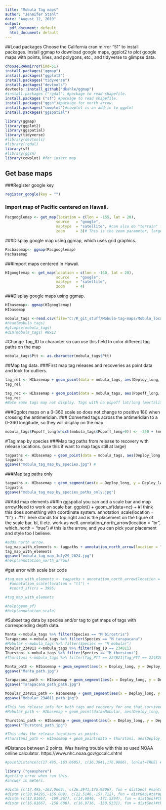 ```yaml
---
title: "Mobula Tag maps"
author: "Jennifer Stahl"
date: "August 12, 2019"
output:
  pdf_document: default
  html_document: default
---
```

##Load packages
Choose the California cran mirror "51" to install packages. 
Install ggmap to download google maps, ggplot2 to plot google maps with points, lines, and polygons, etc., and tidyverse to glimpse data.
```r
chooseCRANmirror(ind=51) 
install.packages("ggmap") 
install.packages("ggplot2") 
install.packages("tidyverse") 
install.packages("devtools")
devtools::install_github("dkahle/ggmap")
#install.packages ("rgdal") #package to read shapefile.
install.packages ("sf") #package to read shapefile.
install.packages("ggsn")#package for north arrow.
install.packages("cowplot")#cowplot is an add-in to ggplot
install.packages("ggspatial")
```

```r
library(ggmap)
library(ggplot2)
library(ggspatial)
library(tidyverse)
#library(devtools)
#library(rgdal) 
library(sf)
#library(ggsn)
library(cowplot) #for insert map
```
## Get base maps
###Register google key 
```r
register_google(key = "") 
```
### Import map of Pacific centered on Hawaii.
```r
Pacgooglemap <- get_map(location = c(lon = -155, lat = 20),
                       source   = "google",
                       maptype  = "satellite", #can also do "terrain" for a simplier map.
                       zoom     = 3)# This is the zoom parameter, larger number zooms in more.
```
###Display google map using ggmap, which uses grid graphics.
```r
Pacbasemap<- ggmap(Pacgooglemap)
Pacbasemap
```
###Import maps centered in Hawaii.
```r
HIgooglemap <- get_map(location = c(lon = -160, lat = 20),
                       source   = "google",
                       maptype  = "satellite",
                       zoom     = 4)
```
###Display google maps using ggmap.
```r
HIbasemap<- ggmap(HIgooglemap)
HIbasemap

```

```r
mobula_tags <-read.csv(file="C:/R_git_stuff/Mobula-tag-maps/Mobula_locations.csv", header=TRUE, sep=",")
#head(mobula_tags)
#glimpse(mobula_tags)
#dim(mobula_tags) #8x12
```

#Change Tag_ID to character so can use this field to color different tag paths on the map
```r
mobula_tags$Ptt <- as.character(mobula_tags$Ptt)
```

##Map tag data.
###First map tag releases and recoveries as point data and look for outliers.
```r
tag_rel <- HIbasemap + geom_point(data = mobula_tags, aes(Deploy_long, Deploy_lat), colour = "yellow")
tag_rel 

tag_rec <- HIbasemap + geom_point(data = mobula_tags, aes(Popoff_long, Popoff_lat), colour = "red")
tag_rec 
#Note some tags may not display. Tags with no popoff lat/long (mortalities or tags at large). If tags are in eastern hemisphere then will need to run below code to scale map from 0-360 degrees and then rerun this code. Also tags may not display if they are out of the map bounds.
```

###Ggplot maps on a 0-360 scale so does not change to positive 180 when crossing the antimeridian. 
### Converted tags across the antimeridian to a 0-360 longitude, so they will display on the map. 
```r
mobula_tags$Popoff_long[which(mobula_tags$Popoff_long>0)] <- -360 + (mobula_tags$Popoff_long[which(mobula_tags$Popoff_long>0)])
```

#Tag map by species
###Map tag paths from release to recovery with release locations. (use this if want to map tags still at large)
```r
tagpaths <- HIbasemap + geom_point(data = mobula_tags, aes(Deploy_long, Deploy_lat), colour = "yellow") + geom_segment(aes(x = Deploy_long, y = Deploy_lat, xend = Popoff_long, yend = Popoff_lat, colour = Species), arrow = arrow(angle = 30, length = unit(0.2, "cm"), ends = "last", type = "open"), data = mobula_tags)
tagpaths
ggsave("mobula_tag_map_by_species.jpg") #
```

###Map tag paths only
```r
tagpaths <- HIbasemap + geom_segment(aes(x = Deploy_long, y = Deploy_lat, xend = Popoff_long, yend = Popoff_lat, colour = Species), arrow = arrow(angle = 30, length = unit(0.2, "cm"), ends = "last", type = "open"), data = mobula_tags)
tagpaths
ggsave("mobula_tag_map_by_species_paths_only.jpg") 
```

##Add map elements
###In ggspatial you can add a scale bar and map arrow.Need to work on scale bar.
ggplot() + 
geom_sf(data=nc) + #I think this does something with coordinate system.
annotation_scale(location = "tl") +  #'tr' here stands for top right and is the placement on the figure of the scale bar. bl, tl etc. work as well. 
annotation_north_arrow(location = "br", which_north = "true") # this is the arrow, and you can pick your placement and style too I believe. 

```r
#adds north arrow. 
tag_map_with_elements <- tagpaths + annotation_north_arrow(location = "bl", which_north = "true")
tag_map_with_elements
ggsave("mobula_tag_map_July29_2024.jpg") 
#help(annotation_north_arrow)
```

#get error with scale bar code
```r
#tag_map_with_elements <- tagpaths + annotation_north_arrow(location = "tr", which_north = "true") + geom_spatial_point(aes(x, y), crs = 4326) +
  #annotation_scale(location = "tl") +
  #coord_sf(crs = 3995)

#tag_map_with_elements

#help(geom_sf)
#help(annotation_scale)
```

#Subset tag data by species and/or tag to get maps of tags with corresponding depth data.
```r
Manta <-mobula_tags %>% filter(Species == "M birostris")
Tarapacana <-mobula_tags %>% filter(Species == "M tarapacana")
#Mobular <-mobula_tags %>% filter(Species == "M mobular")
Mobular_234811 <-mobula_tags %>% filter(Tag_ID == 234811)
Thurstoni <-mobula_tags %>% filter(Species == "M thurstoni")
#Thurstoni <-mobula_tags %>% filter(Tag_PTT == 234821|Tag_PTT == 234820)
```

```r
Manta_path <- HIbasemap + geom_segment(aes(x = Deploy_long, y = Deploy_lat, xend = Popoff_long, yend = Popoff_lat, colour = Species), arrow = arrow(angle = 30, length = unit(0.2, "cm"), ends = "last", type = "open"), data = Manta)
ggsave("Manta_path.jpg") 
```

```r
Tarapacana_path <- HIbasemap + geom_segment(aes(x = Deploy_long, y = Deploy_lat, xend = Popoff_long, yend = Popoff_lat, colour = Species), arrow = arrow(angle = 30, length = unit(0.2, "cm"), ends = "last", type = "open"), data = Tarapacana)
ggsave("Tarapacana_path_path.jpg") 
```

```r
Mobular_234811_path <- HIbasemap + geom_segment(aes(x = Deploy_long, y = Deploy_lat, xend = Popoff_long, yend = Popoff_lat, colour = Species), arrow = arrow(angle = 30, length = unit(0.2, "cm"), ends = "last", type = "open"), data = Mobular_234811)
ggsave("Mobular_234811_path.jpg")

#This has release info for both tags and recovery for one that survived.
#Mobular_path <- HIbasemap + geom_point(data=Mobular, aes(Deploy_long, Deploy_lat), colour = "yellow") + geom_segment(aes(x = Deploy_long, y = Deploy_lat, xend = Popoff_long, yend = Popoff_lat, colour = Tag_ID), arrow = arrow(angle = 30, length = unit(0.2, "cm"), ends = "last", type = "open"), data=Mobular)
```

```r
Thurstoni_path <- HIbasemap + geom_segment(aes(x = Deploy_long, y = Deploy_lat, xend = Popoff_long, yend = Popoff_lat, colour = Tag_ID), arrow = arrow(angle = 30, length = unit(0.2, "cm"), ends = "last", type = "open"), data =Thurstoni)
ggsave("Thurstoni_path.jpg")

#This adds the release locations as points.
#Thurstoni_path <- HIbasemap + geom_point(data = Thurstoni, aes(Deploy_long, Deploy_lat), colour = "yellow") + geom_segment(aes(x = Deploy_long, y = Deploy_lat, xend = Popoff_long, yend = Popoff_lat, colour = Tag_ID), arrow = arrow(angle = 30, length = unit(0.2, "cm"), ends = "last", type = "open"), data =Thurstoni)

```

#Distance between 2 points. Was having trouble with this so used NOAA online calculator.
https://www.nhc.noaa.gov/gccalc.shtml
```r
#pointDistance(c(17.495,-163.0605), c(36.3941,176.9806), lonlat=TRUE) #can't figure out the package this goes to. 

library ("geosphere") 
#getting error when run this. 
#answer in meters.

#distm (c(17.495,-163.0605), c(36.3941,176.9806), fun = distGeo) #manta
#distm (c(28.94295,-156.089), c(22.5146,-157.712), fun = distGeo)#tarapacana
#distm (c(12.01667, -169.267), c(14.6846, -171.5294), fun = distGeo)#thurstoni, 22P0709, 234821
#distm (c(16.01667, -158.600), c(16.9736, -150.9331), fun = distGeo)#thurstoni, 22P0707, 234820
```

